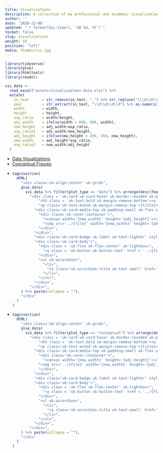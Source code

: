 ```yaml
---
title: Visualizations
description: A collection of my professional and academic visualizations
author: ''
date: '2020-12-08'
updated: "`r format(Sys.time(), '%B %d, %Y')`"
tocbot: false
slug: visualizations
weight: 10
position: "left"
media: thumbs/viz.jpg
---
```


```r
library(tidyverse)
library(glue)
library(htmltools)
library(readxl)

vis_data <- 
  read_excel("assets/visualizaitons-data.xlsx") %>% 
  mutate(
    in_text      = str_remove(in_text, ",") %>% str_replace("(\\d\\d\\d\\d)", "\\(\\1\\)"),
    year         = str_extract(in_text, "\\d\\d\\d\\d") %>% as.numeric(),
    width        = width,
    height       = height,
    asp_ratio    = width/height,
    adj_width    = ifelse(width > 600, 600, width),
    new_height   = adj_width/asp_ratio,
    asp_ratio1   = adj_width/new_height,
    adj_height   = ifelse(new_height > 450, 450, new_height),
    new_width    = adj_height*asp_ratio,
    asp_ratio2   = new_width/adj_height
  )
```

<div class = 'uk-container uk-container-small'>
<ul class = 'uk-flex-center' uk-tab>
<li class='uk-active'><a href = '#'>Data Visualizations</a></li>
<li><a href = '#'>Conceptual Figures</a></li>
</ul>
<ul class = 'uk-switcher uk-padding uk-padding-remove-vertical uk-width-1-1@m'>

<li>

```r
tags$section(
  HTML(
    "<div class='uk-align-center' uk-grid>",
    glue_data(
      vis_data %>% filter(plot_type == "data") %>% arrange(desc(featured), desc(year), title, figure),
        "<div class = 'uk-card uk-card-hover uk-border-rounded uk-padding'>",
            "<h5 class = 'uk-text-bold uk-margin-remove-bottom'><a class='uk-link-heading' href= '{link}'>{in_text}</a>, Figure {figure}</h5>",
            "<p class='uk-text-muted uk-margin-remove-top'>{title}</p>",
          "<div class='uk-card-media-top uk-padding-small uk-flex uk-flex-center' >",
            "<div class='uk-cover-container'>",
              "<canvas width='{new_width}' height='{adj_height}'></canvas>",
              "<img src='../{file}' width='{new_width}' height='{adj_height}' alt='' uk-cover>",
            "</div>",
          "</div>",
          "<div class='uk-card-badge uk-label uk-text-lighter' style='text-transform:none;'>{tool}</div>",
          "<div class='uk-card-body'>",
            "<div class = 'uk-flex uk-flex-center' uk-lightbox>",
              "<a class = 'uk-button uk-button-text' href = '../{file}'>View Full Size</a>",
            "</div>",
            "<ul uk-accordion>",
              "<li>",
                "<a class='uk-accordion-title uk-text-small' href='#'>Caption</a><div class='uk-accordion-content'><p class='uk-text-small uk-text-lighter'>{caption}</p></div>",
              "</li>",
            "</ul>",
          "</div>",
        "</div>",
    ) %>% paste(collapse = ""),
    "</div"
  )
)
```

</li>
<li>

```r
tags$section(
  HTML(
    "<div class='uk-align-center' uk-grid>",
    glue_data(
      vis_data %>% filter(plot_type == "conceptual") %>% arrange(desc(featured), desc(year), title, figure),
        "<div class = 'uk-card uk-card-hover uk-border-rounded uk-padding'>",
            "<h5 class = 'uk-text-bold uk-margin-remove-bottom'><a class='uk-link-heading' href= '{link}'>{in_text}</a>, Figure {figure}</h5>",
            "<p class='uk-text-muted uk-margin-remove-top'>{title}</p>",
          "<div class='uk-card-media-top uk-padding-small uk-flex uk-flex-center' >",
            "<div class='uk-cover-container'>",
              "<canvas width='{new_width}' height='{adj_height}'></canvas>",
            "<img src='../{file}' width='{new_width}' height='{adj_height}' alt='' uk-cover>",
            "</div>",
          "</div>",
          "<div class='uk-card-badge uk-label uk-text-lighter' style='text-transform:none;'>{tool}</div>",
          "<div class='uk-card-body'>",
            "<div class = 'uk-flex uk-flex-center' uk-lightbox>",
              "<a class = 'uk-button uk-button-text' href = '../{file}'>View Full Size</a>",
            "</div>",
            "<ul uk-accordion>",
              "<li>",
                "<a class='uk-accordion-title uk-text-small' href='#'>Caption</a><div class='uk-accordion-content'><p class='uk-text-small uk-text-lighter'>{caption}</p></div>",
              "</li>",
            "</ul>",
          "</div>",
        "</div>",
    ) %>% paste(collapse = ""),
    "</div"
  )
)
```

</li>
</ul>
</div>